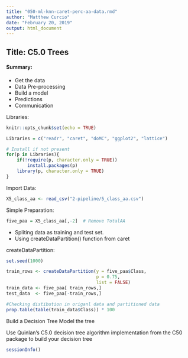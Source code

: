 ```yaml
---
title: "050-ml-knn-caret-perc-aa-data.rmd"
author: "Matthew Curcio"
date: "February 20, 2019"
output: html_document
---
```


## Title: C5.0 Trees

#### Summary: 

- Get the data
- Data Pre-processing
- Build a model
- Predictions
- Communication

Libraries:
```r
knitr::opts_chunk$set(echo = TRUE)

Libraries = c("readr", "caret", "doMC", "ggplot2", "lattice")

# Install if not present
for(p in Libraries){
    if(!require(p, character.only = TRUE))
        install.packages(p)
    library(p, character.only = TRUE)
}
```

Import Data:
```r
X5_class_aa <- read_csv("2-pipeline/5_class_aa.csv")
```

Simple Preparation:
```r
five_paa = X5_class_aa[,-2]  # Remove TotalAA
```


- Spliting data as training and test set. 
- Using createDataPartition() function from caret

createDataPartition:
```r
set.seed(1000)

train_rows <- createDataPartition(y = five_paa$Class, 
                                  p = 0.75, 
                                  list = FALSE)
train_data <- five_paa[ train_rows,]
test_data  <- five_paa[-train_rows,]

#Checking distibution in origanl data and partitioned data
prop.table(table(train_data$Class)) * 100
```


Build a Decision Tree
Model the tree

Use Quinlan’s C5.0 decision tree algorithm implementation from the C50 package to build your decision tree







```r
sessionInfo()
```

```r

```